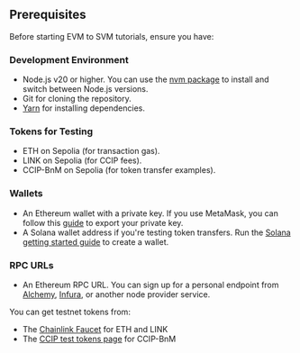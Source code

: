 ## Prerequisites

Before starting EVM to SVM tutorials, ensure you have:

### Development Environment

- Node.js v20 or higher. You can use the [nvm package](https://www.npmjs.com/package/nvm) to install and switch between Node.js versions.
- Git for cloning the repository.
- [Yarn](https://yarnpkg.com/) for installing dependencies.

### Tokens for Testing

- ETH on Sepolia (for transaction gas).
- LINK on Sepolia (for CCIP fees).
- CCIP-BnM on Sepolia (for token transfer examples).

### Wallets

- An Ethereum wallet with a private key. If you use MetaMask, you can follow this [guide](https://support.metamask.io/managing-my-wallet/secret-recovery-phrase-and-private-keys/how-to-export-an-accounts-private-key/) to export your private key.
- A Solana wallet address if you're testing token transfers. Run the [Solana getting started guide](https://solana.com/docs/toolkit/getting-started) to create a wallet.

### RPC URLs

- An Ethereum RPC URL. You can sign up for a personal endpoint from [Alchemy](https://www.alchemy.com/), [Infura](https://www.infura.io/), or another node provider service.

You can get testnet tokens from:

- The [Chainlink Faucet](https://faucets.chain.link/) for ETH and LINK
- The [CCIP test tokens page](/ccip/test-tokens) for CCIP-BnM
